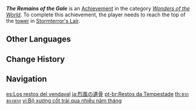 {{Achievement Infobox
|id           = 81001
|order id     = 1001
|category     = Wonders of the World
|description  = Reach the top of the [[Decarabian's Tower|tower]] in [[Stormterror's Lair]].
|requirements = 
|primogems    = 5
|tracking     = 
|topic        = 
|type         = Exploration
}}
'''''The Remains of the Gale''''' is an [[Achievement]] in the category ''[[Wonders of the World]]''. To complete this achievement, the player needs to reach the top of the [[Decarabian's Tower|tower]] in [[Stormterror's Lair]].
<!--
==Trivia==

==Video Guides==
{{EVT
|video1   = 
|caption1 = 
}}
-->
==Other Languages==
{{Other Languages
|en      = The Remains of the Gale
|zhs     = 烈风的遗骨
|zhs_rm  = Lièfēng de Yí Gǔ
|zht     = 烈風的遺骨
|zht_rm  = Lièfēng de Yí Gǔ
|zh_tl   = 
|ja      = 烈風の遺骨
|ja_rm   = Reppuu no Ikotsu
|ja_tl   = 
|ko      = 열풍의 유골
|ko_rm   = Yeolpung-ui Yugol
|ko_tl   = The Remains of the Hot Wind
|es      = Los restos del vendaval
|es_tl   = The Remains of the Gale
|fr      = Fin de bourrasque
|fr_tl   = End of Wind Gust
|ru      = Останки режущих бурь
|ru_tl   = The Remains of Cutting Storms
|th      = ซากของพายุ
|th_rm   = 
|th_tl   = 
|vi      = Bộ xương cốt trải qua nhiều năm tháng
|vi_tl   = 
|de      = Überreste des Sturms
|de_tl   = Remains of the Storm
|id      = Sisa Badai
|id_tl   = Remains of Storm
|pt      = Restos da Tempestade
|pt_tl   = 
|tr      = Boranın Kalıntıları
|tr_tl   = The Gale's Remains
|it      = I resti della tempesta
|it_tl   = 
}}

==Change History==
{{Change History|1.0}}
<!--
==References==
{{Reflist}}
-->
==Navigation==
{{Achievement Navbox|Wonders of the World|Exploration}}

[[es:Los restos del vendaval]]
[[ja:烈風の遺骨]]
[[pt-br:Restos da Tempestade]]
[[th:ซากของพายุ]]
[[vi:Bộ xương cốt trải qua nhiều năm tháng]]